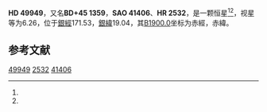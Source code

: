 {{Starbox begin
| name = HD 49949
}}
{{Starbox observe
| epoch = [[J2000.0|J2000.0]]
| constell = {{星座名待查}}<ref name=SIMBAD>{{cite web
 | url=http://simbad.u-strasbg.fr/simbad/sim-id?Ident=HR+2532
 | title=Pulsating variable Star
 | publisher=Centre de Données astronomiques de Strasbourg
 | work=SIMBAD
 | accessdate=2012-07-13
 | archive-date=2016-03-18
 | archive-url=https://web.archive.org/web/20160318175331/http://simbad.u-strasbg.fr/simbad/sim-id?Ident=HR+2532
 | dead-url=no
 }}</ref><ref name=DATA>{{cite web
 | url=http://vizier.u-strasbg.fr/viz-bin/VizieR-5?-out.add=.&-source=5050&-corr=PK=HR&-out.max=9999&HR=2532
 | title=VizieR Detailed Page
 | accessdate=2012-07-13
 | archive-date=2016-03-04
 | archive-url=https://web.archive.org/web/20160304213056/http://vizier.u-strasbg.fr/viz-bin/VizieR-5?-out.add=.&-source=5050&-corr=PK=HR&-out.max=9999&HR=2532
 | dead-url=no
 }}</ref>
| 星官 = 
| ra = {{RA|6|53|7.6}}<ref name=SIMBAD /><ref name=DATA />
| dec = {{DEC|+44|50|22}}<ref name=SIMBAD /><ref name=DATA />
| appmag_v = 6.26<ref name=SIMBAD /><ref name=DATA />
}}
{{Starbox character
| class = A8Vn<ref name=SIMBAD /><ref name=DATA />
| b-v = 0.21<ref name=SIMBAD /><ref name=DATA />
| u-b = 0.12<ref name=SIMBAD /><ref name=DATA />
| r-i = <ref name=SIMBAD /><ref name=DATA />
| variable = 
}}
{{Starbox astrometry
| radial_v = 0.12
| prop_mo_ra = 6
| parallax = 
| p_error = 
}}
{{Starbox catalog
| names =BD+45 1359，[[SAO星表|SAO]] 41406，[[HD星表|HD]] 49949，[[HR星表|HR]] 2532}}
{{Starbox reference |Simbad=HR+2532}}
{{Starbox end}}

'''HD 49949'''，又名'''BD+45 1359'''，'''SAO 41406'''、'''HR 2532'''，是一颗恒星<ref name=SIMBAD /><ref name=DATA />，视星等为6.26，位于[[銀道座標系|銀經]]171.53，[[銀道座標系|銀緯]]19.04，其[[B1900.0|B1900.0]]坐标为赤經{{RA|6|45|50.1}}，赤緯{{DEC|+44|19.04|39}}。

== 参考文献 ==
{{reflist}}

{{star-stub}}

[[Category:HD和HDE天體|49949]]
[[Category:HR天體|2532]]
[[Category:SAO天體|41406]]